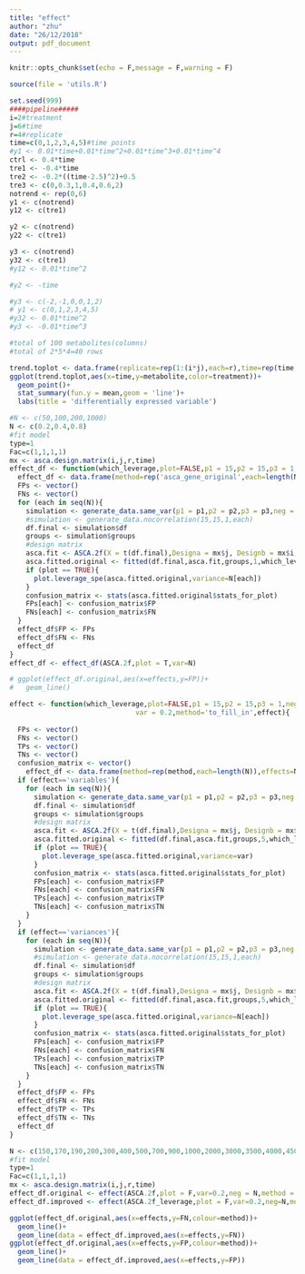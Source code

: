 ```yaml
---
title: "effect"
author: "zhu"
date: "26/12/2018"
output: pdf_document
---
```


```r
knitr::opts_chunk$set(echo = F,message = F,warning = F)
```
```r
source(file = 'utils.R')
```
```r
set.seed(999)
####pipeline#####
i=2#treatment
j=6#time
r=4#replicate
time=c(0,1,2,3,4,5)#time points
#y1 <- 0.01*time+0.01*time^2+0.01*time^3+0.01*time^4
ctrl <- 0.4*time
tre1 <- -0.4*time
tre2 <- -0.2*((time-2.5)^2)+0.5
tre3 <- c(0,0.3,1,0.4,0.6,2)
notrend <- rep(0,6)
y1 <- c(notrend)
y12 <- c(tre1)

y2 <- c(notrend)
y22 <- c(tre1)

y3 <- c(notrend)
y32 <- c(tre1)
#y12 <- 0.01*time^2

#y2 <- -time

#y3 <- c(-2,-1,0,0,1,2)
# y1 <- c(0,1,2,3,4,5)
#y32 <- 0.01*time^2
#y3 <- -0.01*time^3

#total of 100 metabolites(columns)
#total of 2*5*4=40 rows
```

```r
trend.toplot <- data.frame(replicate=rep(1:(i*j),each=r),time=rep(time,each=r),treatment=factor(rep(1:i,each=j*r)),metabolite=generate_data.same_var(p1 = 15,p2 = 15,p3 = 1,neg = 100,var = 0.2)$df[1,])
ggplot(trend.toplot,aes(x=time,y=metabolite,color=treatment))+
  geom_point()+
  stat_summary(fun.y = mean,geom = 'line')+
  labs(title = 'differentially expressed variable')
```

```r
#N <- c(50,100,200,1000)
N <- c(0.2,0.4,0.8)
#fit model
type=1
Fac=c(1,1,1,1)
mx <- asca.design.matrix(i,j,r,time)
effect_df <- function(which_leverage,plot=FALSE,p1 = 15,p2 = 15,p3 = 1,neg = 1000,var = 0.2){
  effect_df <- data.frame(method=rep('asca_gene_original',each=length(N)),effects=N)
  FPs <- vector()
  FNs <- vector()
  for (each in seq(N)){
    simulation <- generate_data.same_var(p1 = p1,p2 = p2,p3 = p3,neg = neg,var = N[each])
    #simulation <- generate_data.nocorrelation(15,15,1,each)
    df.final <- simulation$df
    groups <- simulation$groups
    #design matrix
    asca.fit <- ASCA.2f(X = t(df.final),Designa = mx$j, Designb = mx$i,type = type, Fac = Fac,showvar = F,showscree = F)
    asca.fitted.original <- fitted(df.final,asca.fit,groups,1,which_leverage)
    if (plot == TRUE){
      plot.leverage_spe(asca.fitted.original,variance=N[each])
    }
    confusion_matrix <- stats(asca.fitted.original$stats_for_plot)
    FPs[each] <- confusion_matrix$FP
    FNs[each] <- confusion_matrix$FN
  }
  effect_df$FP <- FPs
  effect_df$FN <- FNs
  effect_df
}
effect_df <- effect_df(ASCA.2f,plot = T,var=N)
```

```r
# ggplot(effect_df.original,aes(x=effects,y=FP))+
#   geom_line()
```


```r
effect <- function(which_leverage,plot=FALSE,p1 = 15,p2 = 15,p3 = 1,neg = 1000,
                               var = 0.2,method='to_fill_in',effect){
  
  FPs <- vector()
  FNs <- vector()
  TPs <- vector()
  TNs <- vector()
  confusion_matrix <- vector()
    effect_df <- data.frame(method=rep(method,each=length(N)),effects=N)
  if (effect=='variables'){
    for (each in seq(N)){
      simulation <- generate_data.same_var(p1 = p1,p2 = p2,p3 = p3,neg = N[each],var=var)
      df.final <- simulation$df
      groups <- simulation$groups
      #design matrix
      asca.fit <- ASCA.2f(X = t(df.final),Designa = mx$j, Designb = mx$i,type = type, Fac = Fac,showvar = F,showscree = F)
      asca.fitted.original <- fitted(df.final,asca.fit,groups,5,which_leverage)
      if (plot == TRUE){
        plot.leverage_spe(asca.fitted.original,variance=var)
      }
      confusion_matrix <- stats(asca.fitted.original$stats_for_plot)
      FPs[each] <- confusion_matrix$FP
      FNs[each] <- confusion_matrix$FN
      TPs[each] <- confusion_matrix$TP
      TNs[each] <- confusion_matrix$TN
    }
  }
  if (effect=='variances'){
    for (each in seq(N)){
      simulation <- generate_data.same_var(p1 = p1,p2 = p2,p3 = p3,neg = neg,var=N[each])
      #simulation <- generate_data.nocorrelation(15,15,1,each)
      df.final <- simulation$df
      groups <- simulation$groups
      #design matrix
      asca.fit <- ASCA.2f(X = t(df.final),Designa = mx$j, Designb = mx$i,type = type, Fac = Fac,showvar = F,showscree = F)
      asca.fitted.original <- fitted(df.final,asca.fit,groups,5,which_leverage)
      if (plot == TRUE){
        plot.leverage_spe(asca.fitted.original,variance=N[each])
      }
      confusion_matrix <- stats(asca.fitted.original$stats_for_plot)
      FPs[each] <- confusion_matrix$FP
      FNs[each] <- confusion_matrix$FN
      TPs[each] <- confusion_matrix$TP
      TNs[each] <- confusion_matrix$TN
    }
  }
  effect_df$FP <- FPs
  effect_df$FN <- FNs
  effect_df$TP <- TPs
  effect_df$TN <- TNs
  effect_df
}
```
```r
N <- c(150,170,190,200,300,400,500,700,900,1000,2000,3000,3500,4000,4500,5000)
#fit model
type=1
Fac=c(1,1,1,1)
mx <- asca.design.matrix(i,j,r,time)
effect_df.original <- effect(ASCA.2f,plot = F,var=0.2,neg = N,method = 'asca_original',effect = 'variables')
effect_df.improved <- effect(ASCA.2f_leverage,plot = F,var=0.2,neg=N,method = 'asca_improved',effect = 'variables')
```
```r
ggplot(effect_df.original,aes(x=effects,y=FN,colour=method))+
  geom_line()+
  geom_line(data = effect_df.improved,aes(x=effects,y=FN))
ggplot(effect_df.original,aes(x=effects,y=FP,colour=method))+
  geom_line()+
  geom_line(data = effect_df.improved,aes(x=effects,y=FP))
```




